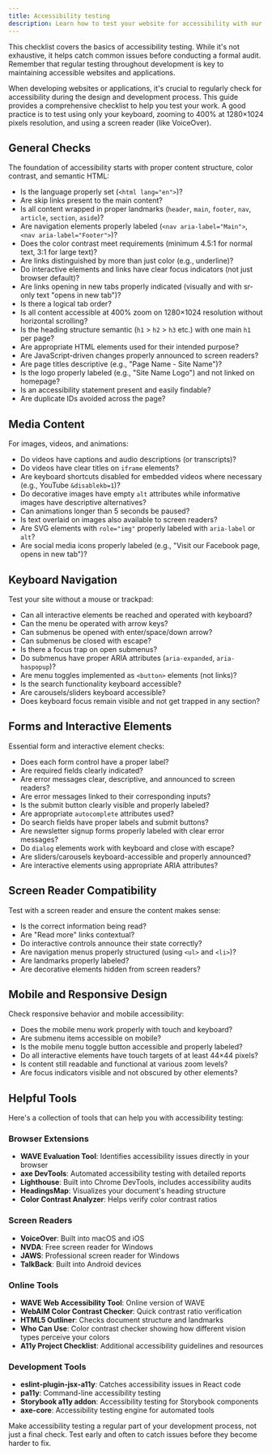 ```yaml
---
title: Accessibility testing
description: Learn how to test your website for accessibility with our comprehensive guide.
---
```



<Aside type="note" title="Note">
  This checklist covers the basics of accessibility testing. While it's not exhaustive, it helps catch common issues before conducting a formal audit. Remember that regular testing throughout development is key to maintaining accessible websites and applications.
</Aside>

When developing websites or applications, it's crucial to regularly check for accessibility during the design and development process. This guide provides a comprehensive checklist to help you test your work. A good practice is to test using only your keyboard, zooming to 400% at 1280×1024 pixels resolution, and using a screen reader (like VoiceOver).

## General Checks

The foundation of accessibility starts with proper content structure, color contrast, and semantic HTML:

- Is the language properly set (`<html lang="en">`)?
- Are skip links present to the main content?
- Is all content wrapped in proper landmarks (`header`, `main`, `footer`, `nav`, `article`, `section`, `aside`)?
- Are navigation elements properly labeled (`<nav aria-label="Main">`, `<nav aria-label="Footer">`)?
- Does the color contrast meet requirements (minimum 4.5:1 for normal text, 3:1 for large text)?
- Are links distinguished by more than just color (e.g., underline)?
- Do interactive elements and links have clear focus indicators (not just browser default)?
- Are links opening in new tabs properly indicated (visually and with sr-only text "opens in new tab")?
- Is there a logical tab order?
- Is all content accessible at 400% zoom on 1280×1024 resolution without horizontal scrolling?
- Is the heading structure semantic (`h1` > `h2` > `h3` etc.) with one main `h1` per page?
- Are appropriate HTML elements used for their intended purpose?
- Are JavaScript-driven changes properly announced to screen readers?
- Are page titles descriptive (e.g., "Page Name - Site Name")?
- Is the logo properly labeled (e.g., "Site Name Logo") and not linked on homepage?
- Is an accessibility statement present and easily findable?
- Are duplicate IDs avoided across the page?

## Media Content

For images, videos, and animations:

- Do videos have captions and audio descriptions (or transcripts)?
- Do videos have clear titles on `iframe` elements?
- Are keyboard shortcuts disabled for embedded videos where necessary (e.g., YouTube `&disablekb=1`)?
- Do decorative images have empty `alt` attributes while informative images have descriptive alternatives?
- Can animations longer than 5 seconds be paused?
- Is text overlaid on images also available to screen readers?
- Are SVG elements with `role="img"` properly labeled with `aria-label` or `alt`?
- Are social media icons properly labeled (e.g., "Visit our Facebook page, opens in new tab")?

## Keyboard Navigation

Test your site without a mouse or trackpad:

- Can all interactive elements be reached and operated with keyboard?
- Can the menu be operated with arrow keys?
- Can submenus be opened with enter/space/down arrow?
- Can submenus be closed with escape?
- Is there a focus trap on open submenus?
- Do submenus have proper ARIA attributes (`aria-expanded`, `aria-haspopup`)?
- Are menu toggles implemented as `<button>` elements (not links)?
- Is the search functionality keyboard accessible?
- Are carousels/sliders keyboard accessible?
- Does keyboard focus remain visible and not get trapped in any section?

## Forms and Interactive Elements

Essential form and interactive element checks:

- Does each form control have a proper label?
- Are required fields clearly indicated?
- Are error messages clear, descriptive, and announced to screen readers?
- Are error messages linked to their corresponding inputs?
- Is the submit button clearly visible and properly labeled?
- Are appropriate `autocomplete` attributes used?
- Do search fields have proper labels and submit buttons?
- Are newsletter signup forms properly labeled with clear error messages?
- Do `dialog` elements work with keyboard and close with escape?
- Are sliders/carousels keyboard-accessible and properly announced?
- Are interactive elements using appropriate ARIA attributes?

## Screen Reader Compatibility

Test with a screen reader and ensure the content makes sense:

- Is the correct information being read?
- Are "Read more" links contextual?
- Do interactive controls announce their state correctly?
- Are navigation menus properly structured (using `<ul>` and `<li>`)?
- Are landmarks properly labeled?
- Are decorative elements hidden from screen readers?

## Mobile and Responsive Design

Check responsive behavior and mobile accessibility:

- Does the mobile menu work properly with touch and keyboard?
- Are submenu items accessible on mobile?
- Is the mobile menu toggle button accessible and properly labeled?
- Do all interactive elements have touch targets of at least 44×44 pixels?
- Is content still readable and functional at various zoom levels?
- Are focus indicators visible and not obscured by other elements?

## Helpful Tools

Here's a collection of tools that can help you with accessibility testing:

### Browser Extensions
- **WAVE Evaluation Tool**: Identifies accessibility issues directly in your browser
- **axe DevTools**: Automated accessibility testing with detailed reports
- **Lighthouse**: Built into Chrome DevTools, includes accessibility audits
- **HeadingsMap**: Visualizes your document's heading structure
- **Color Contrast Analyzer**: Helps verify color contrast ratios

### Screen Readers
- **VoiceOver**: Built into macOS and iOS
- **NVDA**: Free screen reader for Windows
- **JAWS**: Professional screen reader for Windows
- **TalkBack**: Built into Android devices

### Online Tools
- **WAVE Web Accessibility Tool**: Online version of WAVE
- **WebAIM Color Contrast Checker**: Quick contrast ratio verification
- **HTML5 Outliner**: Checks document structure and landmarks
- **Who Can Use**: Color contrast checker showing how different vision types perceive your colors
- **A11y Project Checklist**: Additional accessibility guidelines and resources

### Development Tools
- **eslint-plugin-jsx-a11y**: Catches accessibility issues in React code
- **pa11y**: Command-line accessibility testing
- **Storybook a11y addon**: Accessibility testing for Storybook components
- **axe-core**: Accessibility testing engine for automated tools

<Aside type="tip" title="Regular Testing">
  Make accessibility testing a regular part of your development process, not just a final check. Test early and often to catch issues before they become harder to fix.
</Aside>
